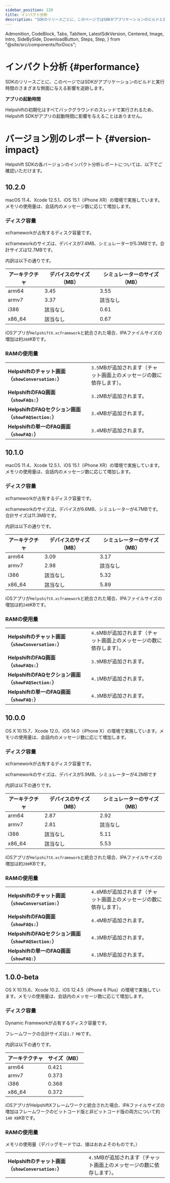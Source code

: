 ```yaml
---
sidebar_position: 120
title: インパクト分析
description: "SDKのリリースごとに、このページではSDKがアプリケーションのビルドと実行時間のさまざまな側面に与える影響を追跡します。"
---
```


  Admonition,
  CodeBlock,
  Tabs,
  TabItem,
  LatestSdkVersion,
  Centered,
  Image,
  Intro,
  SideBySide,
  DownloadButton,
  Steps,
  Step,
} from "@site/src/components/forDocs";

# インパクト分析 {#performance}

<Intro>

SDKのリリースごとに、このページではSDKがアプリケーションのビルドと実行時間のさまざまな側面に与える影響を追跡します。

</Intro>

<Admonition type="info" title="注意">

**アプリの起動時間**

Helpshiftの初期化はすべてバックグラウンドのスレッドで実行されるため、Helpshift SDKがアプリの起動時間に影響を与えることはありません。

</Admonition>

# バージョン別のレポート {#version-impact}

Helpshift SDKの各バージョンのインパクト分析レポートについては、以下でご確認いただけます。

## 10.2.0

<Admonition type="info" title="注意">

macOS 11.4、Xcode 12.5.1、iOS 15.1（iPhone XR）の環境で実施しています。メモリの使用量は、会話内のメッセージ数に応じて増加します。

</Admonition>

### ディスク容量

xcframeworkが占有するディスク容量です。

xcframeworkのサイズは、デバイスが7.4MB、シミュレーターが5.3MBです。合計サイズは12.7MBです。

内訳は以下の通りです。

| アーキテクチャ | デバイスのサイズ（MB） | シミュレーターのサイズ（MB） |
| ------------ | ---------------- | ------------------- |
| arm64        | 3.45             | 3.55                |
| armv7        | 3.37             | 該当なし                  |
| i386         | 該当なし               | 0.61                |
| x86_64       | 該当なし               | 0.67                |

iOSアプリが`HelpshiftX.xcframework`と統合された場合、IPAファイルサイズの増加は約`268`KBです。

### RAMの使用量

|                                                                   |                                                                                   |
| ----------------------------------------------------------------- | --------------------------------------------------------------------------------- |
| **Helpshiftのチャット画面（<code>showConversation:</code>）**      | <code>3.5</code>MBが追加されます（チャット画面上のメッセージの数に依存します）。 |
| **HelpshiftのFAQ画面（<code>showFAQs:</code>）**              | <code>3.2</code>MBが追加されます。                                                         |
| **HelpshiftのFAQセクション画面（<code>showFAQSection:</code>）** | <code>3.4</code>MBが追加されます。                                                         |
| **Helpshiftの単一のFAQ画面（<code>showFAQ:</code>）**         | <code>3.4</code>MBが追加されます。                                                         |

## 10.1.0

<Admonition type="info" title="注意">

macOS 11.4、Xcode 12.5.1、iOS 15.1（iPhone XR）の環境で実施しています。メモリの使用量は、会話内のメッセージ数に応じて増加します。

</Admonition>

### ディスク容量

xcframeworkが占有するディスク容量です。

xcframeworkのサイズは、デバイスが6.6MB、シミュレーターが4.7MBです。合計サイズは11.3MBです。

内訳は以下の通りです。

| アーキテクチャ | デバイスのサイズ（MB） | シミュレーターのサイズ（MB） |
| ------------ | ---------------- | ------------------- |
| arm64        | 3.09             | 3.17                |
| armv7        | 2.98             | 該当なし                  |
| i386         | 該当なし               | 5.32                |
| x86_64       | 該当なし               | 5.89                |

iOSアプリが`HelpshiftX.xcframework`と統合された場合、IPAファイルサイズの増加は約`240`KBです。

### RAMの使用量

|                                                                   |                                                                                   |
| ----------------------------------------------------------------- | --------------------------------------------------------------------------------- |
| **Helpshiftのチャット画面（<code>showConversation:</code>）**      | <code>4.6</code>MBが追加されます（チャット画面上のメッセージの数に依存します）。 |
| **HelpshiftのFAQ画面（<code>showFAQs:</code>）**              | <code>3.9</code>MBが追加されます。                                                         |
| **HelpshiftのFAQセクション画面（<code>showFAQSection:</code>）** | <code>4.1</code>MBが追加されます。                                                         |
| **Helpshiftの単一のFAQ画面（<code>showFAQ:</code>）**         | <code>4.3</code>MBが追加されます。                                                         |

## 10.0.0

<Admonition type="info" title="注意">

OS X 10.15.7、Xcode 12.0、iOS 14.0（iPhone X）の環境で実施しています。メモリの使用量は、会話内のメッセージ数に応じて増加します。

</Admonition>

### ディスク容量

xcframeworkが占有するディスク容量です。

xcframeworkのサイズは、デバイスが5.9MB、シミュレーターが4.2MBです

内訳は以下の通りです。

| アーキテクチャ | デバイスのサイズ（MB） | シミュレーターのサイズ（MB） |
| ------------ | ---------------- | ------------------- |
| arm64        | 2.87             | 2.92                |
| armv7        | 2.81             | 該当なし                  |
| i386         | 該当なし               | 5.11                |
| x86_64       | 該当なし               | 5.53                |

iOSアプリが`HelpshiftX.xcframework`と統合された場合、IPAファイルサイズの増加は約`200`KBです。

### RAMの使用量

|                                                                   |                                                                                   |
| ----------------------------------------------------------------- | --------------------------------------------------------------------------------- |
| **Helpshiftのチャット画面（<code>showConversation:</code>）**      | <code>4.8</code>MBが追加されます（チャット画面上のメッセージの数に依存します）。 |
| **HelpshiftのFAQ画面（<code>showFAQs:</code>）**              | <code>4.4</code>MBが追加されます。                                                         |
| **HelpshiftのFAQセクション画面（<code>showFAQSection:</code>）** | <code>4.3</code>MBが追加されます。                                                         |
| **Helpshiftの単一のFAQ画面（<code>showFAQ:</code>）**         | <code>4.1</code>MBが追加されます。                                                         |

## 1.0.0-beta

<Admonition type="info" title="注意">

OS X 10.15.6、Xcode 10.2、iOS 12.4.5（iPhone 6 Plus）の環境で実施しています。メモリの使用量は、会話内のメッセージ数に応じて増加します。

</Admonition>

### ディスク容量

Dynamic Frameworkが占有するディスク容量です。

フレームワークの合計サイズは`1.7 MB`です。

内訳は以下の通りです。

| アーキテクチャ | サイズ（MB） |
| ------------ | --------- |
| arm64        | 0.421     |
| armv7        | 0.373     |
| i386         | 0.368     |
| x86_64       | 0.372     |

iOSアプリがHelpshiftXフレームワークと統合された場合、IPAファイルサイズの増加はフレームワークのビットコード版と非ビットコード版の両方について約`140 KB`KBです。

### RAMの使用量

メモリの使用量（デバッグモードでは、値はおおよそのものです。）

|                                                              |                                                                                   |
| ------------------------------------------------------------ | --------------------------------------------------------------------------------- |
| **Helpshiftのチャット画面（<code>showConversation:</code>）** | <code>4.5</code>MBが追加されます（チャット画面上のメッセージの数に依存します）。 |
